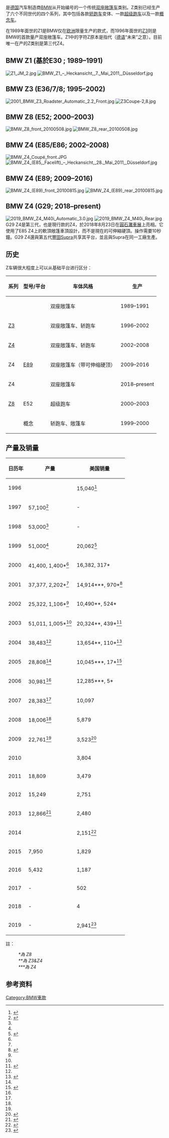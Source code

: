 {{Infobox automobile
| image = 2019 BMW Z4 M40i Front.jpg
| caption = 寶馬Z4
| name = BMW Z
| manufacturer = [[BMW|BMW]]
| production = 1989–1992, 1995–2016, 2018–present
| predecessor = 
| class = [[跑車|跑車]]
| body_style = 2門[[敞篷车|敞篷车]]，2門[[轿跑车|轿跑车]]
| layout = [[後輪驅動|後輪驅動]]
| assembly = 
}}
{{lang|de|'''BMW Z'''}}是[[德国|德国]]汽车制造商[[BMW|BMW]]从{{link-en|BMW Z1|BMW Z1|Z1}}开始编号的一个传统[[双座敞篷车|双座敞篷车]]类别。Z类别已经生产了六个不同世代的四个系列，其中包括各款[[轿跑车|轿跑车]]变体、一款[[超级跑车|超级跑车]]以及一款[[概念车|概念车]]。

在1989年面世的Z1是BMW仅在[[欧洲|欧洲]]限量生产的款式，而1996年面世的[[BMW_Z3|Z3]]则是BMW的首款量产双座敞篷车。Z1中的字符Z原本是指代{{lang|de|Zukunft}}（[[德语|德语]]“未来”之意）。目前唯一在产的Z类别是第三代Z4。

== BMW Z1 (基於E30 ; 1989–1991) ==
{{main|BMW Z1}}
[[File:Z1_JM_2.jpg|thumb]]
[[File:BMW_Z1_–_Heckansicht,_7._Mai_2011,_Düsseldorf.jpg|left]]
{{clear}}
== BMW Z3 (E36/7/8; 1995–2002) ==
{{main|BMW Z3}}
[[File:2001_BMW_Z3_Roadster_Automatic_2.2_Front.jpg|thumb]]
[[File:Z3Coupe-2,8.jpg|left]]
{{clear}}
== BMW Z8 (E52; 2000–2003) ==
{{Main|BMW Z8}}
[[File:BMW_Z8_front_20100508.jpg|thumb]]
[[File:BMW_Z8_rear_20100508.jpg|left]]
{{clear}}
== BMW Z4 (E85/E86; 2002–2008) ==
{{main|BMW Z4 (E85)}}
[[File:BMW_Z4_Coupé_front.JPG|thumb]]
[[File:BMW_Z4_(E85,_Facelift)_–_Heckansicht,_28._Mai_2011,_Düsseldorf.jpg|left]]
{{clear}}
== BMW Z4 (E89; 2009–2016) ==
{{main|BMW Z4 (E89)}}
[[File:BMW_Z4_(E89)_front_20100815.jpg|thumb]]
[[File:BMW_Z4_(E89)_rear_20100815.jpg|left]]
{{clear}}
== BMW Z4 (G29; 2018–present) ==
{{main|BMW Z4 (G29)}}
[[File:2019_BMW_Z4_M40i_Automatic_3.0.jpg|thumb]]
[[File:2019_BMW_Z4_M40i_Rear.jpg|left]]
G29 Z4是第三代，也是現行款的Z4，於2018年8月23日在[[圓石灘車展|圓石灘車展]]上亮相。它使用了E85 Z4上的軟頂敞篷車頂設計，而不是現在的可伸縮硬頂。操作需要10秒鐘。G29 Z4還與第五代[[豐田Supra|豐田Supra]]共享其平台，並且與Supra在同一工廠生產。
{{clear}}
==历史==
Z车辆很大程度上可以从基础平台进行区分：
{| class="wikitable"
|-
! 系列
! 型号/平台
! 车体风格
! 生产
|-
| {{link-en|BMW Z1|BMW Z1|Z1}}
| {{link-en|BMW E30|BMW E30|E30平台}}
| 双座敞篷车
| 1989–1991
|-
| [[BMW_Z3|Z3]]
| {{link-en|BMW E36|BMW E36|E36/7，E36/8}}
| 双座敞篷车、轿跑车
| 1996–2002
|-
| [[BMW_Z4|Z4]]
| {{link-en|BMW E85|BMW Z4 (E85)|E85，E86}}

| 双座敞篷车、轿跑车
| 2002–2008
|-
| Z4
| [[BMW_E89|E89]]
| 双座敞篷车（带可伸缩硬顶）
| 2009–2016
|-
| Z4
| {{link-en|BMW G29|BMW Z4 (G29)|G29}}
| 双座敞篷车
| 2018–present
|-
| [[BMW_Z8|Z8]]
| E52
| 超级跑车
| 2000–2003
|-
| {{link-en|BMW Z9|BMW Z9|Z9}}
| 概念 
| 轿跑车、敞篷车
| 1999–2000
|}

==产量及销量==
{| class="wikitable collapsible collapsed"
|-
! 日历年
! 产量 !!美国销量
|-
| 1996
| ||15,040<ref>{{cite web |url=http://www.thefreelibrary.com/BMW+Ends+Best+Year+Ever+By+Shattering+100,000-Vehicle+Luxury...-a018995033 |title=BMW Ends Best Year Ever By Shattering 100,000-Vehicle Luxury Automotive Sales Barrier in the U.S. - Free Online Library |publisher=Thefreelibrary.com |date= |accessdate=2012-05-25 |archive-date=2017-07-15 |archive-url=https://web.archive.org/web/20170715224800/https://www.thefreelibrary.com/BMW+Ends+Best+Year+Ever+By+Shattering+100,000-Vehicle+Luxury...-a018995033 |dead-url=no }}</ref>
|-
| 1997
| 57,100<ref name="bmwprod">{{Cite web |url=http://www.autointell.com/european_companies/BMW/business-figures/BMW-business-figures-1997-2006-WB.xls |title=存档副本 |accessdate=2015-05-07 |archive-date=2011-07-17 |archive-url=https://web.archive.org/web/20110717055107/http://www.autointell.com/european_companies/BMW/business-figures/BMW-business-figures-1997-2006-WB.xls |dead-url=yes }}</ref>||-
|-
| 1998
| 53,000<ref name="bmwprod"/>||-
|-
| 1999
| 51,000<ref name="bmwprod"/>||20,062<ref>{{cite web |url=http://www.thefreelibrary.com/BMW+Delivers+Strongest+Sales+Success+Ever+in+2000.-a068677785 |title=BMW Delivers Strongest Sales Success Ever in 2000. - Free Online Library |publisher=Thefreelibrary.com |date=2001-01-03 |accessdate=2012-05-25 |archive-date=2013-06-27 |archive-url=https://www.webcitation.org/6HgSqGX6M?url=http://www.thefreelibrary.com/403.htm |dead-url=no }}</ref>
|-
| 2000
| 41,400, 1,400*<ref name="bmwprod"/>||16,382, 317*
|-
| 2001
| 37,377, 2,202*<ref name="bmwprod"/>||14,914***, 970*<ref>{{cite web |url=http://www.thefreelibrary.com/BMW+Group+Ends+Best+Year+Ever+With+Record+Month%3B+December+Sales+Up+43...-a096074416 |title=BMW Group Ends Best Year Ever With Record Month; December Sales Up 43 Percent; Year-to-date Sales Up 20 Percent. - Free Online Library |publisher=Thefreelibrary.com |date=2003-01-03 |accessdate=2012-05-25 |archive-date=2012-10-22 |archive-url=https://web.archive.org/web/20121022134029/http://www.thefreelibrary.com/BMW+Group+Ends+Best+Year+Ever+With+Record+Month%3B+December+Sales+Up+43...-a096074416 |dead-url=no }}</ref>
|-
| 2002
| 25,322, 1,106*<ref name="bmwprod"/>||10,490**, 524*
|-
| 2003
| 51,011, 1,005*<ref name="bmwprod"/>||20,324**, 439*<ref>{{cite web |url=http://www.theautochannel.com/news/2005/01/04/313805.html |title=BMW Group Shatters All Past Annual Sales Records in 2004 |publisher=Theautochannel.com |date= |accessdate=2009-09-25 |archive-date=2013-06-27 |archive-url=https://www.webcitation.org/6HgSvFjIo?url=http://www.theautochannel.com/news/2005/01/04/313805.html |dead-url=no }}</ref>
|-
| 2004
| 38,483<ref name="bmwprod"/>||13,654**, 110*<ref>{{cite web |url=http://www.theautochannel.com/news/2006/01/04/204975.html |title=BMW Group Sets All-Time Annual Sales Record, Highest Sales Month Ever in 2005 |publisher=Theautochannel.com |date=2006-01-04 |accessdate=2009-09-25 |archive-date=2013-06-27 |archive-url=https://www.webcitation.org/6HgSwUmBj?url=http://www.theautochannel.com/news/2006/01/04/204975.html |dead-url=no }}</ref>
|-
| 2005
| 28,808<ref name="bmwprod"/>||10,045***, 17*<ref>{{cite web |url=http://www.theautochannel.com/news/2007/01/03/032847.html |title=BMW Group Reports 2006 - Strongest Year Ever |publisher=Theautochannel.com |date= |accessdate=2009-09-25 |archive-date=2013-06-27 |archive-url=https://www.webcitation.org/6HgSxP1nP?url=http://www.theautochannel.com/news/2007/01/03/032847.html |dead-url=no }}</ref>
|-
| 2006
| 30,981<ref name="bmwprod"/>||12,285***, 5*
|-
| 2007
| 28,383<ref name="bmwprod"/>||10,097
|-
| 2008
| 18,006<ref name="bmwprod"/>||5,879
|-
| 2009
| 22,761<ref name="bmwprod"/>||3,523<ref>{{cite web |url=http://www.prnewswire.com/news-releases/bmw-group-us-reports-december-2010-sales-112885809.html |title=BMW Group U.S. Reports December 2010 Sales - WOODCLIFF LAKE, N.J., Jan. 4, 2011 /PRNewswire/ |location=New Jersey |publisher=Prnewswire.com |date= |accessdate=2012-05-25 |archive-date=2013-06-27 |archive-url=https://www.webcitation.org/6HgT4SrfB?url=http://www.prnewswire.com/news-releases/bmw-group-us-reports-december-2010-sales-112885809.html |dead-url=no }}</ref>
|-
| 2010
| ||3,804
|-
| 2011
| 18,809 ||3,479
|-
| 2012
| 15,249 ||2,751
|-
| 2013
| 12,866<ref>{{Cite web |url=http://www.bmwgroup.com/e/0_0_www_bmwgroup_com/investor_relations/downloads/_pdf/InvestorPresent_March_2014_online.pdf |title=存档副本 |accessdate=2015-05-07 |archive-date=2015-09-23 |archive-url=https://web.archive.org/web/20150923193032/http://www.bmwgroup.com/e/0_0_www_bmwgroup_com/investor_relations/downloads/_pdf/InvestorPresent_March_2014_online.pdf |dead-url=no }}</ref> ||2,480
|-
| 2014
|  ||2,151<ref>{{Cite web |url=http://www.prnewswire.com/news-releases/bmw-group-us-reports-december-and-2014-sales-300015792.html |title=存档副本 |accessdate=2015-05-07 |archive-date=2016-04-09 |archive-url=https://web.archive.org/web/20160409095721/http://www.prnewswire.com/news-releases/bmw-group-us-reports-december-and-2014-sales-300015792.html |dead-url=no }}</ref>
|-
|2015
|7,950
|1,829
|-
|2016
|5,432
|1,187
|-
|2017
| -
|502
|-
|2018
| -
|4
|-
|2019
| -
|2,941<ref>{{Cite news|url=https://carsalesbase.com/us-bmw-z4/|title=BMW Z4 US sales figures|work=carsalesbase.com|access-date=2020-03-15|language=en-US|archive-date=2021-07-11|archive-url=https://web.archive.org/web/20210711121723/https://carsalesbase.com/us-bmw-z4/}}</ref>
|}
註：
:''<nowiki>*為 Z8</nowiki>''
:''<nowiki>**為 Z3&Z4</nowiki>''
:''<nowiki>***為 Z4</nowiki>''

==参考资料==
{{reflist}}

{{BMW cars}}

[[Category:BMW車款|Category:BMW車款]]